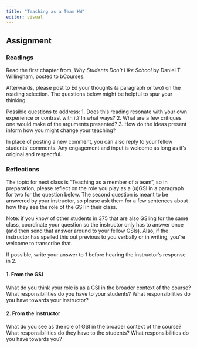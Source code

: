 ```yaml
---
title: "Teaching as a Team HW"
editor: visual
---
```


## Assignment

### Readings

Read the first chapter from, *Why Students Don't Like School* by Daniel T. Willingham, posted to bCourses.

Afterwards, please post to Ed your thoughts (a paragraph or two) on the reading selection. The questions below might be helpful to spur your thinking.

Possible questions to address: 1. Does this reading resonate with your own experience or contrast with it? In what ways? 2. What are a few critiques one would make of the arguments presented? 3. How do the ideas present inform how you might change your teaching?

In place of posting a new comment, you can also reply to your fellow students' comments. Any engagement and input is welcome as long as it's original and respectful.

### Reflections

The topic for next class is "Teaching as a member of a team", so in preparation, please reflect on the role you play as a (u)GSI in a paragraph for two for the question below. The second question is meant to be answered by your instructor, so please ask them for a few sentences about how they see the role of the GSI in their class.

Note: if you know of other students in 375 that are also GSIing for the same class, coordinate your question so the instructor only has to answer once (and then send that answer around to your fellow GSIs). Also, if the instructor has spelled this out previous to you verbally or in writing, you're welcome to transcribe that.

If possible, write your answer to 1 before hearing the instructor's response in 2.

#### 1. From the GSI

What do you think your role is as a GSI in the broader context of the course? What responsibilities do you have to your students? What responsibilities do you have towards your instructor?

#### 2. From the Instructor

What do you see as the role of GSI in the broader context of the course? What responsibilities do they have to the students? What responsibilities do you have towards you?
